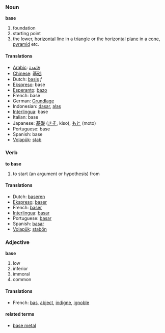 === Noun ===
'''base'''
#foundation
#starting point
#the lower, [[horizontal]] line in a [[triangle]] or the horizontal [[plane]] in a [[cone]], [[pyramid]] etc.

==== Translations ====
*[[Arabic]]: [[قاعدة]]
*[[Chinese]]: [[基础]]
*Dutch: [[basis]] ''f''
*[[Ekspreso]]: base
*[[Esperanto]]: [[bazo]]
*French: base 
*German: [[Grundlage]] 
*Indonesian: [[dasar]], [[alas]]
*[[Interlingua]]: base 
*Italian: base 
*Japanese: [[基礎]] ([[きそ]], kiso), [[もと]] (moto)
*Portuguese: base 
*Spanish: base 
*[[Volapük]]: [[stab]]

=== Verb ===
'''to base'''
#to start (an argument or hypothesis) from

==== Translations ====
*Dutch: [[baseren]]
*[[Ekspreso]]: [[baser]]
*French: [[baser]] 
*[[Interlingua]]: [[basar]] 
*Portuguese: [[basar]] 
*Spanish: [[basar]] 
*[[Volapük]]: [[stabön]]

=== Adjective ===
'''base'''
#low
#inferior
#immoral
#common

==== Translations ====
*French: [[bas]], [[abject]], [[indigne]], [[ignoble]]

====related terms====
*[[base metal]]